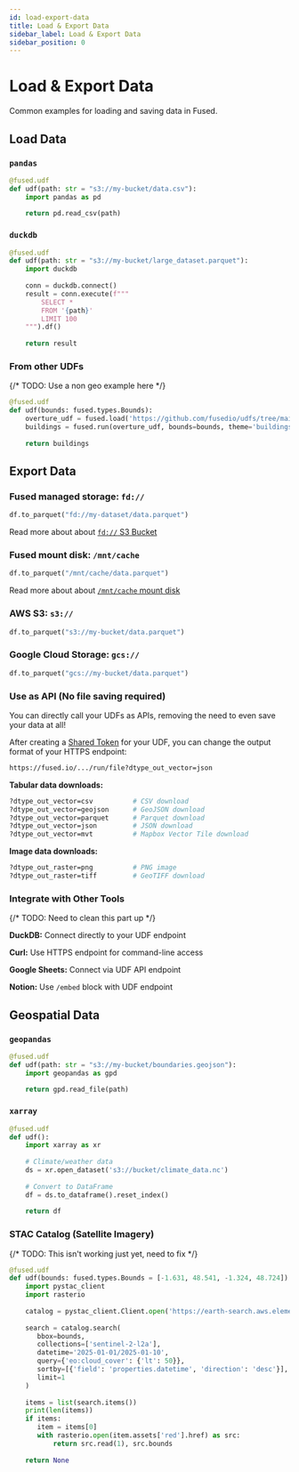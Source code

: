 ```yaml
---
id: load-export-data
title: Load & Export Data
sidebar_label: Load & Export Data
sidebar_position: 0
---
```


# Load & Export Data 

Common examples for loading and saving data in Fused.

## Load Data

### `pandas`

```python
@fused.udf
def udf(path: str = "s3://my-bucket/data.csv"):
    import pandas as pd
    
    return pd.read_csv(path)
```

### `duckdb`

```python
@fused.udf
def udf(path: str = "s3://my-bucket/large_dataset.parquet"):
    import duckdb
    
    conn = duckdb.connect()
    result = conn.execute(f"""
        SELECT * 
        FROM '{path}'
        LIMIT 100
    """).df()
    
    return result
```

### From other UDFs

{/* TODO: Use a non geo example here */}

```python
@fused.udf
def udf(bounds: fused.types.Bounds):
    overture_udf = fused.load('https://github.com/fusedio/udfs/tree/main/public/Overture_Maps_Example/')
    buildings = fused.run(overture_udf, bounds=bounds, theme='buildings', overture_type='building')
 
    return buildings
```

## Export Data

### Fused managed storage: `fd://`

```python
df.to_parquet("fd://my-dataset/data.parquet")
```

Read more about about [`fd://` S3 Bucket](/core-concepts/content-management/file-system/#fd-s3-bucket)

### Fused mount disk: `/mnt/cache`

```python
df.to_parquet("/mnt/cache/data.parquet")
```

Read more about about [`/mnt/cache` mount disk](/core-concepts/content-management/file-system/#mntcache-disk)


### AWS S3: `s3://`

```python
df.to_parquet("s3://my-bucket/data.parquet")
```

### Google Cloud Storage: `gcs://`

```python
df.to_parquet("gcs://my-bucket/data.parquet")
```

### Use as API (No file saving required)

You can directly call your UDFs as APIs, removing the need to even save your data at all!

After creating a [Shared Token](/core-concepts/run-udfs/run-small-udfs/#shared-token) for your UDF, you can change the output format of your HTTPS endpoint:

```bash
https://fused.io/.../run/file?dtype_out_vector=json
```

**Tabular data downloads:**

```bash
?dtype_out_vector=csv          # CSV download
?dtype_out_vector=geojson      # GeoJSON download
?dtype_out_vector=parquet      # Parquet download
?dtype_out_vector=json         # JSON download
?dtype_out_vector=mvt          # Mapbox Vector Tile download
```

**Image data downloads:**

```bash
?dtype_out_raster=png          # PNG image
?dtype_out_raster=tiff         # GeoTIFF download
```

### Integrate with Other Tools

{/* TODO: Need to clean this part up */}

**DuckDB:** Connect directly to your UDF endpoint

**Curl:** Use HTTPS endpoint for command-line access

**Google Sheets:** Connect via UDF API endpoint

**Notion:** Use `/embed` block with UDF endpoint


## Geospatial Data

### `geopandas`

```python
@fused.udf
def udf(path: str = "s3://my-bucket/boundaries.geojson"):
    import geopandas as gpd
    
    return gpd.read_file(path)
```

### `xarray`

```python
@fused.udf
def udf():
    import xarray as xr
    
    # Climate/weather data
    ds = xr.open_dataset('s3://bucket/climate_data.nc')
    
    # Convert to DataFrame
    df = ds.to_dataframe().reset_index()
    
    return df
```

### STAC Catalog (Satellite Imagery)

{/* TODO: This isn't working just yet, need to fix */}

```python
@fused.udf
def udf(bounds: fused.types.Bounds = [-1.631, 48.541, -1.324, 48.724]):
    import pystac_client
    import rasterio
    
    catalog = pystac_client.Client.open('https://earth-search.aws.element84.com/v1')
    
    search = catalog.search(
       bbox=bounds,
       collections=['sentinel-2-l2a'],
       datetime='2025-01-01/2025-01-10',
       query={'eo:cloud_cover': {'lt': 50}},
       sortby=[{'field': 'properties.datetime', 'direction': 'desc'}],
       limit=1
    )
    
    items = list(search.items())
    print(len(items))
    if items:
       item = items[0]
       with rasterio.open(item.assets['red'].href) as src:
           return src.read(1), src.bounds
    
    return None
```